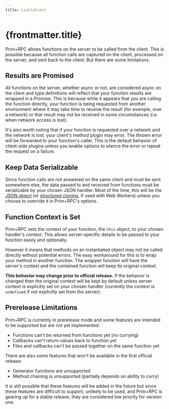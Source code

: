 ```yaml
---
title: Limitations
---
```


# {frontmatter.title}

Prim+RPC allows functions on the server to be called from the client. This is possible because all function calls are
captured on the client, processed on the server, and sent back to the client. But there are some limitations.

## Results are Promised

All functions on the server, whether async or not, are considered async on the client and type definitions will reflect
that your function results are wrapped in a Promise. This is because while it appears that you are calling the function
directly, your function is being requested from another environment where it may take time to receive the result (for
example, over a network) or that result may not be received in some circumstances (i.e. when network access is lost).

It's also worth noting that if your function is requested over a network and the network is lost, your client's method
plugin may error. The thrown error will be forwarded to your function's caller. This is the default behavior of
client-side plugins unless you enable options to silence the error or repeat the request on a failure.

## Keep Data Serializable

Since function calls are not answered on the same client and must be sent somewhere else, the data passed to and
received from functions must be serializable by your chosen JSON handler. Most of the time, this will be the
[JSON object](https://developer.mozilla.org/en-US/docs/Web/JavaScript/Reference/Global_Objects/JSON) (or
[structured cloning](https://developer.mozilla.org/en-US/docs/Web/API/Web_Workers_API/Structured_clone_algorithm), if
used with Web Workers) unless you choose to override it in Prim+RPC's options.

## Function Context is Set

Prim+RPC sets the context of your function, the `this` object, to your chosen handler's context. This allows
server-specific details to be passed to your function easily and optionally.

However it means that methods on an instantiated object may not be called directly without potential errors. The easy
workaround for this is to wrap your method in another function. The wrapper function will have the server's context and
the contained function will keep its original context.

**This behavior may change prior to official release.** If the behavior is changed then the original context will be
kept by default unless server context is explicitly set on your chosen handler (currently the context is `undefined` if
not explicitly set from the server).

## Prerelease Limitations

Prim+RPC is currently in prerelease mode and some features are intended to be supported but are not yet implemented:

- Functions can't be returned from functions yet (no currying)
- Callbacks can't return values back to function yet
- Files and callbacks can't be passed together on the same function yet

There are also some features that won't be available in the first official release:

- Generator functions are unsupported
- Method chaining is unsupported (partially depends on ability to curry)

It is still possible that these features will be added in the future but since these features are difficult to support,
unlikely to be used, and Prim+RPC is gearing up for a stable release, they are considered low priority for version one.
